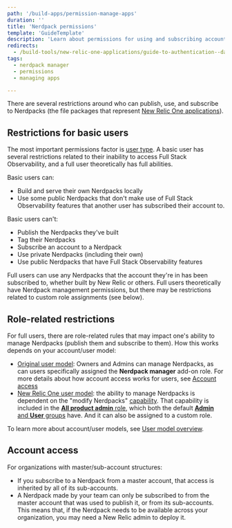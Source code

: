```yaml
---
path: '/build-apps/permission-manage-apps'
duration: ''
title: 'Nerdpack permissions'
template: 'GuideTemplate'
description: 'Learn about permissions for using and subscribing accounts to Nerdpacks'
redirects:
  - /build-tools/new-relic-one-applications/guide-to-authentication--data-access--and-permissions
tags: 
  - nerdpack manager
  - permissions
  - managing apps

---
```


There are several restrictions around who can publish, use, and subscribe to Nerdpacks (the file packages that represent [New Relic One applications](https://developer.newrelic.com/build-apps)). 

## Restrictions for basic users

The most important permissions factor is [user type](/docs/accounts/accounts-billing/new-relic-one-user-management/new-relic-one-user-model-understand-user-structure/#user-type). A basic user has several restrictions related to their inability to access Full Stack Observability, and a full user theoretically has full abilities. 

Basic users can: 
* Build and serve their own Nerdpacks locally
* Use some public Nerdpacks that don't make use of Full Stack Observability features that another user has subscribed their account to.

Basic users can't:
* Publish the Nerdpacks they've built
* Tag their Nerdpacks
* Subscribe an account to a Nerdpack
* Use private Nerdpacks (including their own)
* Use public Nerdpacks that have Full Stack Observability features

Full users can use any Nerdpacks that the account they're in has been subscribed to, whether built by New Relic or others. Full users theoretically have Nerdpack management permissions, but there may be restrictions related to custom role assignments (see below). 

## Role-related restrictions

For full users, there are role-related rules that may impact one's ability to manage Nerdpacks (publish them and subscribe to them). How this works depends on your account/user model: 

* [Original user model](/docs/accounts/original-accounts-billing/original-product-based-pricing/overview-changes-pricing-user-model/#user-models): Owners and Admins can manage Nerdpacks, as can users specifically assigned the **Nerdpack manager** add-on role. For more details about how account access works for users, see [Account access](#account-access)
* [New Relic One user model](/docs/accounts/original-accounts-billing/original-product-based-pricing/overview-changes-pricing-user-model/#user-models): the ability to manage Nerdpacks is dependent on the "modify Nerdpacks" [capability](/docs/accounts/accounts-billing/new-relic-one-user-management/new-relic-one-user-model-understand-user-structure/#capabilities). That capability is included in the [**All product admin** role](/docs/accounts/accounts-billing/new-relic-one-user-management/new-relic-one-user-model-understand-user-structure/#standard-roles), which both the default [**Admin** and **User** groups](/docs/accounts/accounts-billing/new-relic-one-user-management/new-relic-one-user-model-understand-user-structure/#groups) have. And it can also be assigned to a custom role. 

To learn more about account/user models, see [User model overview](/docs/accounts/original-accounts-billing/original-product-based-pricing/overview-changes-pricing-user-model/#user-models).

## Account access

For organizations with master/sub-account structures: 

* If you subscribe to a Nerdpack from a master account, that access is inherited by all of its sub-accounts.
* A Nerdpack made by your team can only be subscribed to from the master account that was used to publish it, or from its sub-accounts. This means that, if the Nerdpack needs to be available across your organization, you may need a New Relic admin to deploy it.